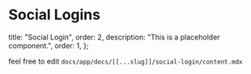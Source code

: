 # Social Logins

  title: "Social Login",
  order: 2,
  description: "This is a placeholder component.",
  order: 1,
};

feel free to edit `docs/app/docs/[[...slug]]/social-login/content.mdx`
